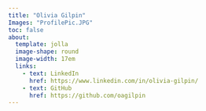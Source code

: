 ```yaml
---
title: "Olivia Gilpin"
Images: "ProfilePic.JPG"
toc: false
about: 
  template: jolla
  image-shape: round
  image-width: 17em
  links:
    - text: LinkedIn
      href: https://www.linkedin.com/in/olivia-gilpin/
    - text: GitHub
      href: https://github.com/oagilpin
---
```

